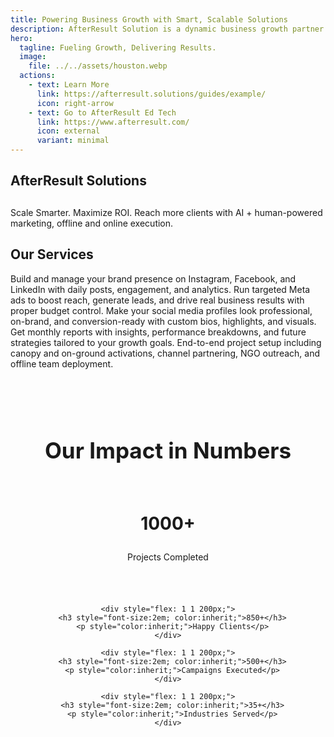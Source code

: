 ```yaml
---
title: Powering Business Growth with Smart, Scalable Solutions
description: AfterResult Solution is a dynamic business growth partner specializing in lead generation, digital marketing, and brand development. We help businesses—big or small—connect with their target audience through strategic online and offline marketing solutions designed to deliver measurable results. Our expertise spans from social media management and SEO to targeted campaigns that boost visibility, engagement, and conversions. At AfterResult Solution, we are committed to driving real impact for our clients by transforming prospects into loyal customers, helping brands grow sustainably in a competitive market.
hero:
  tagline: Fueling Growth, Delivering Results.
  image:
    file: ../../assets/houston.webp
  actions:
    - text: Learn More
      link: https://afterresult.solutions/guides/example/
      icon: right-arrow
    - text: Go to AfterResult Ed Tech
      link: https://www.afterresult.com/
      icon: external
      variant: minimal
---
```



## AfterResult Solutions

<section class="hero">
  <h1></h1>
  <p>Scale Smarter. Maximize ROI. Reach more clients with AI + human-powered marketing, offline and online execution.</p>
</section>


## Our Services

<CardGrid stagger>

  <Card title="Social Media Marketing & Management" icon="star">
    <a href="https://afterresult.solutions/services/fif/" target="_blank" rel="noopener noreferrer" style="text-decoration: none; color: inherit;">
      Build and manage your brand presence on Instagram, Facebook, and LinkedIn with daily posts, engagement, and analytics.
    </a>
  </Card>

  <Card title="Performance-Driven Ad Campaigns" icon="star">
    <a href="https://afterresult.solutions/services/fif/" target="_blank" rel="noopener noreferrer" style="text-decoration: none; color: inherit;">
      Run targeted Meta ads to boost reach, generate leads, and drive real business results with proper budget control.
    </a>
  </Card>

  <Card title="Profile Optimization & Branding" icon="star">
    <a href="https://afterresult.solutions/services/fif/" target="_blank" rel="noopener noreferrer" style="text-decoration: none; color: inherit;">
      Make your social media profiles look professional, on-brand, and conversion-ready with custom bios, highlights, and visuals.
    </a>
  </Card>

  <Card title="Analytics & Strategy Reports" icon="star">
    <a href="https://afterresult.solutions/services/fif/" target="_blank" rel="noopener noreferrer" style="text-decoration: none; color: inherit;">
      Get monthly reports with insights, performance breakdowns, and future strategies tailored to your growth goals.
    </a>
  </Card>

  <Card title="Comprehensive Project Setup & Activations" icon="star">
    <a href="https://afterresult.solutions/services/first-page/" target="_blank" rel="noopener noreferrer" style="text-decoration: none; color: inherit;">
      End-to-end project setup including canopy and on-ground activations, channel partnering, NGO outreach, and offline team deployment.
    </a>
  </Card>

</CardGrid>

<section style="background:transparent; padding:60px 20px; text-align:center;">
  <h2 style="font-size:2.5em; margin-bottom:40px; color:;">
    Our Impact in Numbers
  </h2>

  <div style="
    display: flex;
    flex-wrap: wrap;
    justify-content: center;
    gap: 40px;
    max-width: 1000px;
    margin: 0 auto;
    text-align: center;
  ">
    <div style="flex: 1 1 200px;">
      <h3 style="font-size:2em; color:inherit;">1000+</h3>
      <p style="color:inherit;">Projects Completed</p>
    </div>

    <div style="flex: 1 1 200px;">
      <h3 style="font-size:2em; color:inherit;">850+</h3>
      <p style="color:inherit;">Happy Clients</p>
    </div>

    <div style="flex: 1 1 200px;">
      <h3 style="font-size:2em; color:inherit;">500+</h3>
      <p style="color:inherit;">Campaigns Executed</p>
    </div>

    <div style="flex: 1 1 200px;">
      <h3 style="font-size:2em; color:inherit;">35+</h3>
      <p style="color:inherit;">Industries Served</p>
    </div>
  </div>
</section>
